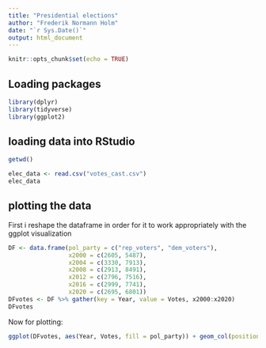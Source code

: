 ```yaml
---
title: "Presidential elections"
author: "Frederik Normann Holm"
date: "`r Sys.Date()`"
output: html_document
---
```


```r
knitr::opts_chunk$set(echo = TRUE)
```
## Loading packages

```r
library(dplyr)
library(tidyverse)
library(ggplot2)
```

## loading data into RStudio
```r
getwd()
```

```r
elec_data <- read.csv("votes_cast.csv")
elec_data
```
## plotting the data 
First i reshape the dataframe in order for it to work appropriately with the ggplot visualization
```r
DF <- data.frame(pol_party = c("rep_voters", "dem_voters"),
                 x2000 = c(2605, 5487),
                 x2004 = c(3330, 7913),
                 x2008 = c(2913, 8491),
                 x2012 = c(2796, 7516),
                 x2016 = c(2999, 7741),
                 x2020 = c(2695, 6801))
DFvotes <- DF %>% gather(key = Year, value = Votes, x2000:x2020)
DFvotes
```
Now for plotting:
```r
ggplot(DFvotes, aes(Year, Votes, fill = pol_party)) + geom_col(position = "dodge")
```

